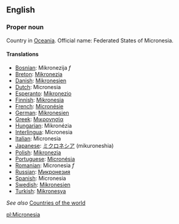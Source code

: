 {{wikipedia}}
==English==

===Proper noun===

Country in [[Oceania]]. Official name: Federated States of Micronesia.

====Translations====
*[[Bosnian]]: Mikronezija ''f''
*[[Breton]]: [[Mikronezia]]
*[[Danish]]: [[Mikronesien]]
*[[Dutch]]: Micronesia
*[[Esperanto]]: [[Mikronezio]]
*[[Finnish]]: [[Mikronesia]]
*[[French]]: [[Micronésie]]
*[[German]]: [[Mikronesien]]
*[[Greek]]: [[Μικρονησία]]
*[[Hungarian]]: Mikronézia
*[[Interlingua]]: Micronesia
*[[Italian]]: Micronesia
*[[Japanese]]: [[ミクロネシア]] (mikuroneshia)
*[[Polish]]: [[Mikronezja]]
*[[Portuguese]]: [[Micronésia]]
*[[Romanian]]: Micronesia ''f''
*[[Russian]]: [[Микронезия]]
*[[Spanish]]: Micronesia
*[[Swedish]]: [[Mikronesien]]
*[[Turkish]]: [[Mikronesya]]

''See also'' [[Countries of the world]]

[[pl:Micronesia]]